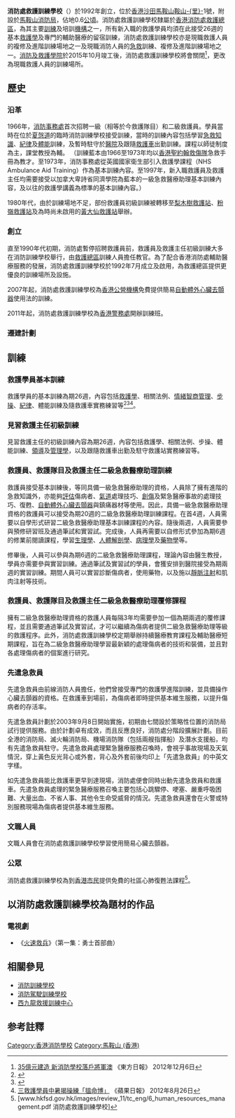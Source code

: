 {{Infobox University
|Name=消防處救護訓練學校
|EnglishName=Fire Services Ambulance Command Training School
|SealImage=[[File:HK_FireServicesAmbulanceCommandTrainningSchool.JPG|280px]]
|SealInfo=
|Motto=
|Established=1992年
|Type=救護訓練學校
|President=[[助理救護總長|助理救護總長]][[黃新年|黃新年]]
|Location= [[香港|香港]][[新界|新界]][[沙田區|沙田區]][[沙田_(香港)|沙田]][[馬鞍山_(香港市鎮)|馬鞍山]][[鞍山里|鞍山-{里}-]]1號
|Campus=[[香港市區|市區]]
|AreaTotal=
|Department=
|Faculty=
|Professor=
|Associate Professor=
|Assistant Professor=
|Lecturer=
|Student=|
|Undergraduate=
|Postgraduate=
|暱稱=
|Website=
|Celebration=
}}

'''消防處救護訓練學校'''（{{lang-en|Fire Services Ambulance Command Training School}}）於1992年創立，位於[[香港|香港]][[沙田_(香港)|沙田]][[馬鞍山_(香港市鎮)|馬鞍山]][[鞍山里|鞍山-{里}-]]1號，附設於[[馬鞍山消防局|馬鞍山消防局]]，佔地0.6[[公頃|公頃]]。消防處救護訓練學校隸屬於[[香港消防處|香港消防處]][[救護總區|救護總區]]，為其主要[[訓練|訓練]]及培訓[[機構|機構]]之一，所有新入職的救護學員均須在此接受26週的基本[[救護學|救護學]]及專門的輔助醫療的留宿訓練，消防處救護訓練學校亦是現職救護人員的複修及進階訓練場地之一及現職消防人員的[[急救|急救]]訓練、複修及進階訓練場地之一。[[消防及救護學院|消防及救護學院]]於2015年10月竣工後，消防處救護訓練學校將會關閉<ref>[http://orientaldaily.on.cc/cnt/news/20121206/00176_081.html 35億元建造 新消防學校落戶將軍澳] {{Wayback|url=http://orientaldaily.on.cc/cnt/news/20121206/00176_081.html |date=20121210062059 }} 《東方日報》 2012年12月6日</ref>，更改為現職救護人員的訓練場所。

==歷史==
=== 沿革 ===
1966年，[[消防事務處|消防事務處]]首次招聘一級（相等於今救護隊目）和二級救護員。學員當時在位於[[夏愨道|夏愨道]]的臨時消防訓練學校接受訓練，當時的訓練內容包括學習[[急救|急救]][[知識|知識]]、[[紀律|紀律]]及[[體能|體能]]訓練，及暫時駐守於[[香港醫院列表|醫院]]及跟隨[[救護總區|救護車]]出勤訓練。課程以師徒制度為主，課堂教授為輔。
（訓練藍本由1966至1973年均以[[香港聖約翰救傷隊|香港聖約翰救傷隊]]急救手冊為教才。至1973年，消防事務處從英國國家衛生部引入救護學課程（NHS Ambulance Aid Training）作為基本訓練內容。至1997年，新入職救護員及救護主任均需要接受以加拿大卑詩省同濟學院為藍本的一級急救醫療助理基本訓練內容，及以往的救護學講義為標準的基本訓練內容。）

1980年代，由於訓練場地不足，部份救護員初級訓練被轉移至[[梨木樹救護站|梨木樹救護站]]、[[粉嶺救護站|粉嶺救護站]]及為時尚未啟用的[[黃大仙救護站|黃大仙救護站]]舉辦。

=== 創立 ===
直至1990年代初期，消防處暫停招聘救護員前，救護員及救護主任初級訓練大多在消防訓練學校舉行，由[[救護總區|救護總區]]訓練人員擔任教官。為了配合香港消防處輔助醫療服務的發展，消防處救護訓練學校於1992年7月成立及啟用，為救護總區提供更優良的訓練場所及設施。

2007年起，消防處救護訓練學校為[[香港公營機構|香港公營機構]]免費提供簡易[[自動體外心臟去顫器|自動體外心臟去顫器]]使用法的訓練。

2011年起，消防處救護訓練學校為[[香港警務處|香港警務處]]開辦訓練班。

===遷建計劃===
{{Main|消防訓練學校#遷建計劃}}

==訓練==
===救護學員基本訓練===
救護學員的基本訓練為期26週，內容包括[[救護學|救護學]]、相關法例、[[情緒智商|情緒智商]][[管理|管理]]、[[步操|步操]]、[[紀律|紀律]]、體能訓練及隨救護車實務練習等<ref>{{Cite web |url=http://www.hkfsd.gov.hk/home/images/review_07/7_training.pdf |title=消防處救護訓練學校 |access-date=2011-02-03 |archive-date=2009-01-17 |archive-url=https://web.archive.org/web/20090117101950/http://www.hkfsd.gov.hk/home/images/review_07/7_training.pdf |dead-url=no }}</ref><ref>{{Cite web |url=http://www.hkfsd.gov.hk/home/images/review_10/tc_eng/6_human_resources_management.pdf |title=消防處救護訓練學校 |access-date=2011-08-24 |archive-date=2011-05-16 |archive-url=https://web.archive.org/web/20110516114123/http://www.hkfsd.gov.hk/home/images/review_10/tc_eng/6_human_resources_management.pdf |dead-url=no }}</ref><ref>[http://hk.apple.nextmedia.com/news/art/20120826/18000437 三救護學員中暑揭操練「搵命博」] {{Wayback|url=http://hk.apple.nextmedia.com/news/art/20120826/18000437 |date=20150505095618 }} 《蘋果日報》 2012年8月26日</ref>。

===見習救護主任初級訓練===
見習救護主任的初級訓練內容為期26週，內容包括救護學、相關法例、步操、體能訓練、[[領導|領導]]及[[管理學|管理學]]，以及跟隨救護車出勤及駐守救護站實務練習等。

===救護員、救護隊目及救護主任二級急救醫療助理訓練===
救護員接受基本訓練後，等同具備一級急救醫療助理的資格，人員除了擁有進階的急救知識外，亦能夠[[評估|評估]]傷病者、[[氣道|氣道]]處理技巧、[[創傷|創傷]]及緊急醫療事故的處理技巧、復甦、[[自動體外心臟去顫器|自動體外心臟去顫器]]與鎮痛器材等使用。因此，具備一級急救醫療助理資格的救護員可以接受為期20週的二級急救醫療助理訓練課程。在首4週，人員需要以自學形式研習二級急救醫療助理基本訓練課程的內容。隨後兩週，人員需要參與預修研習班及通過筆試和實習試。完成後，人員再需要以自修形式參加為期6週的修業前閱讀課程，學習[[生理學|生理學]]、[[人體解剖學|人體解剖學]]、[[病理學|病理學]]及[[藥物學|藥物學]]等。

修畢後，人員可以參與為期6週的二級急救醫療助理課程，理論內容由醫生教授，學員亦需要參與實習訓練。通過筆試及實習試的學員，會獲安排到醫院接受為期兩週的實習訓練。期間人員可以實習診斷傷病者，使用藥物，以及施以[[靜脈注射|靜脈注射]]和肌肉注射等技術。

===救護員、救護隊目及救護主任二級急救醫療助理覆修課程===
擁有二級急救醫療助理資格的救護人員每隔3年均需要參加一個為期兩週的覆修課程，並且需要通過筆試及實習試，才可以繼續為傷病者提供二級急救醫療助理等級的救護程序。此外，消防處救護訓練學校定期舉辦持續醫療教育課程及輔助醫療短期課程，旨在為二級急救醫療助理學習最新穎的處理傷病者的技術和裝備，並且對各處理傷病者的個案進行研究。 

===先遣急救員===

先遣急救員由前線消防人員擔任，他們曾接受專門的救護學進階訓練，並具備操作心臟去顫器的資格。在救護車到場前，為傷病者即時提供基本維生服務，以提升傷病者的存活率。

先遣急救員計劃於2003年9月8日開始實施，初期由七間設於策略性位置的消防局試行提供服務。由於計劃卓有成效，而且反應良好，消防處分階段擴展計劃。目前全港的消防局、滅火輪消防局、機場消防隊（包括兩艘指揮船）及潛水支援船，均有先遣急救員駐守。先遣急救員處理緊急醫療服務召喚時，會視乎事故現場及天氣情況，穿上黃色反光背心或外套，背心及外套前後均印上「先遣急救員」的中英文字樣。

如先遣急救員能比救護車更早到達現場，消防處便會同時出動先遣急救員和救護車。先遣急救員處理的緊急醫療服務召喚主要包括心跳驟停、哽塞、嚴重呼吸困難、大量出血、不省人事、其他令生命受威脅的情況。先遣急救員還會在火警或特別服務現場為傷病者提供基本維生服務。

===文職人員===
文職人員會在消防處救護訓練學校學習使用簡易心臟去顫器。

===公眾===
消防處救護訓練學校為到[[香港市民|香港市民]]提供免費的社區心肺復甦法課程<ref>[www.hkfsd.gov.hk/images/review_11/tc_eng/6_human_resources_management.pdf 消防處救護訓練學校]</ref>。

==以消防處救護訓練學校為題材的作品==
===電視劇===
*《[[火速救兵|火速救兵]]》（第一集：勇士首部曲）

==相關參見==
*[[消防訓練學校|消防訓練學校]]
*[[消防駕駛訓練學校|消防駕駛訓練學校]]
*[[西九龍救援訓練中心|西九龍救援訓練中心]]

==参考註釋==
{{reflist}}

{{模板:香港消防處訓練場地}}

[[Category:香港消防學校|Category:香港消防學校]]
[[Category:馬鞍山_(香港)|Category:馬鞍山 (香港)]]
